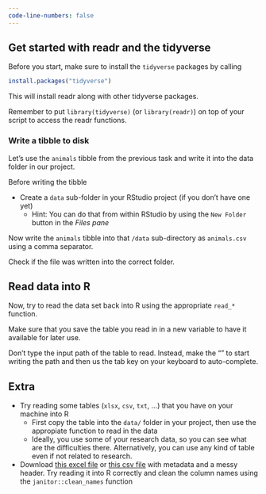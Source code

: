 ```yaml
---
code-line-numbers: false
---
```


## Get started with readr and the tidyverse

Before you start, make sure to install the `tidyverse` packages by calling

```r
install.packages("tidyverse")
```

This will install readr along with other tidyverse packages.

Remember to put `library(tidyverse)` (or `library(readr)`) on top of your script to access the readr functions.

### Write a tibble to disk

Let's use the `animals` tibble from the previous task and write it into the data folder in our project.

Before writing the tibble

- Create a `data` sub-folder in your RStudio project (if you don't have one yet)
  - Hint: You can do that from within RStudio by using the `New Folder` button in the *Files pane* 

Now write the `animals` tibble into that `/data` sub-directory as `animals.csv` using a comma separator.

Check if the file was written into the correct folder.

## Read data into R

Now, try to read the data set back into R using the appropriate `read_*` function.

Make sure that you save the table you read in in a new variable to have it available for later use.

:::{.callout-tip}

Don't type the input path of the table to read. Instead, make the "" to start writing the path and then us the tab key on your keyboard to auto-complete.

:::

## Extra

- Try reading some tables (`xlsx`, `csv`, `txt`, ...) that you have on your machine into R
  - First copy the table into the `data/` folder in your project, then use the appropiate function to read in the data
  - Ideally, you use some of your research data, so you can see what are 
  the difficulties there. Alternatively, you can use any kind of table even if not related to research.
- Download <a href="../../data/read_challenge/metadata_and_messy_header.xlsx" download>this excel file</a> or 
<a href="../../data/read_challenge/metadata_and_messy_header.csv" download>this csv file</a>
with metadata and a messy header. Try reading it into R correctly and
  clean the column names using the `janitor::clean_names` function


